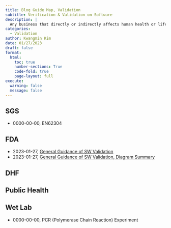 ```yaml
---
title: Blog Guide Map, Validation
subtitle: Verification & Validation on Software
description: | 
  Any business that directly or indirectly affects human health or life must comply with regulations regarding inspection, testing, verification and validation. It is necessary to systematically manage and document risks by arranging regulatory policy data for the medical and IT industry. These materials are rigorous and conservative, so there are various documents for each case, but the underlying principles have the same root. In this blog, the documents that are fundamental to each area are summarized and organized. 사람의 건강이나 생명에 직 간접적으로 영향을 미치는 어떠한 비즈니스는 검사, 테스트, 검증 및 인증에 관한 규정을 준수해야한다. 의료분야와 IT 분야에 대한 규정 방침 자료를 정리하여 체계적인 위험 관리를 해야한다. 이러한 자료들은 엄격하고 보수적이어서 각 사례마다 다양한 문서들이 존재하지만 그 근본 원리는 같다. 이 블로그에서는 각 영역마다 근본이 되는 문서들을 요약 및 정리한다. 
categories:
  - Validation
author: Kwangmin Kim
date: 01/27/2023
draft: false
format: 
  html:
    toc: true
    number-sections: True
    code-fold: true
    page-layout: full
execute: 
  warning: false
  message: false
---
```


## SGS 

* 0000-00-00, EN62304

## FDA

* 2023-01-27, [General Guidance of SW Validation](../2022-12-10_FDA_sw_general_guidance/index.qmd)
* 2023-01-27, [General Guidance of SW Validation, Diagram Summary](../2023-01-27_FDA_sw_general_guidance_presentation/index.qmd)

## DHF

## Public Health

## Wet Lab 

* 0000-00-00, PCR (Polymerase Chain Reaction) Experiment

